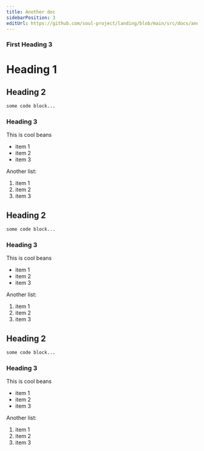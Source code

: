 ```yaml
---
title: Another doc
sidebarPosition: 3
editUrl: https://github.com/soul-project/landing/blob/main/src/docs/another.mdx
---
```


### First Heading 3

# Heading 1

## Heading 2

```bash
some code block...
```

### Heading 3

This is cool beans

- item 1
- item 2
- item 3

Another list:

1. item 1
2. item 2
3. item 3

## Heading 2

```bash
some code block...
```

### Heading 3

This is cool beans

- item 1
- item 2
- item 3

Another list:

1. item 1
2. item 2
3. item 3

## Heading 2

```bash
some code block...
```

### Heading 3

This is cool beans

- item 1
- item 2
- item 3

Another list:

1. item 1
2. item 2
3. item 3
